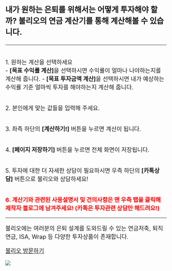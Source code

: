 <br>

<font size="5">

**내가 원하는 은퇴를 위해서는 어떻게 투자해야 할까? 불리오의 연금 계산기를 통해 계산해볼 수 있습니다.**

</font>
<hr>

<font size="4">

<br>1. 원하는 계산을 선택하세요<br>
- **[목표 수익률 계산]**을 선택하시면 수익률이 얼마나 나야하는지를 계산해 줍니다.
- **[목표 투자금액 계산]**을 선택하시면 내가 예상하는 수익률 기준 얼마씩 투자를 해야하는지 계산해 줍니다.

<br>2. 본인에게 맞는 값들을 입력해 주세요.

<br>3. 좌측 하단의 **[계산하기!]** 버튼을 누르면 계산이 됩니다.

<br>4. **[페이지 저장하기]** 버튼을 누르면 전체 화면이 저장됩니다.

<br>5. 투자에 대한 더 자세한 상담이 필요하시면 우측 하단의 **[카톡상담]** 버튼으로 불리오와 상담하세요!

<br><span style="color:red">**6. 계산기와 관련된 사용설명서 및 건의사항은 맨 우측 탭을 클릭해 제작자 블로그에 남겨주세요! (카톡은 투자관련 상담만 해드려요!)**</span>

<hr>

불리오에는 여러분의 은퇴 설계를 도와드릴 수 있는 연금저축, 퇴직연금, ISA, Wrap 등 다양한 투자상품이 존재합니다.

<a href="https://www.boolio.co.kr/" target="_blank">불리오 방문하기</a> 

![](boolio.png)

</font>